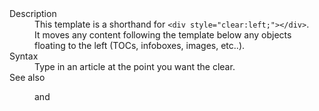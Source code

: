 ;Description
:This template is a shorthand for <code>&lt;div style="clear:left;">&lt;/div></code>.
:It moves any content following the template below any objects floating to the left (TOCs, infoboxes, images, etc..).
;Syntax
:Type <code>{{t|clrl}}</code> in an article at the point you want the clear.
;See also
:{{t|clr}} and {{t|clrr}}

<includeonly>[[Category:General wiki templates|{{PAGENAME}}]]</includeonly><noinclude>[[Category:Template documentation|{{PAGENAME}}]]</noinclude>